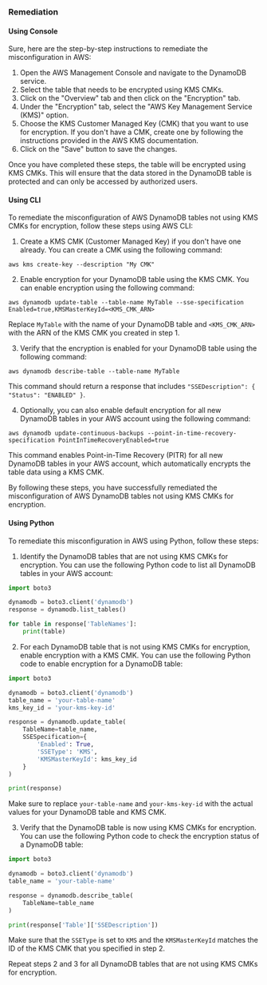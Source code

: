 ### Remediation

#### Using Console

Sure, here are the step-by-step instructions to remediate the misconfiguration in AWS:

1. Open the AWS Management Console and navigate to the DynamoDB service.
2. Select the table that needs to be encrypted using KMS CMKs.
3. Click on the "Overview" tab and then click on the "Encryption" tab.
4. Under the "Encryption" tab, select the "AWS Key Management Service (KMS)" option.
5. Choose the KMS Customer Managed Key (CMK) that you want to use for encryption. If you don't have a CMK, create one by following the instructions provided in the AWS KMS documentation.
6. Click on the "Save" button to save the changes.

Once you have completed these steps, the table will be encrypted using KMS CMKs. This will ensure that the data stored in the DynamoDB table is protected and can only be accessed by authorized users.

#### Using CLI

To remediate the misconfiguration of AWS DynamoDB tables not using KMS CMKs for encryption, follow these steps using AWS CLI:

1. Create a KMS CMK (Customer Managed Key) if you don't have one already. You can create a CMK using the following command:

```
aws kms create-key --description "My CMK"
```

2. Enable encryption for your DynamoDB table using the KMS CMK. You can enable encryption using the following command:

```
aws dynamodb update-table --table-name MyTable --sse-specification Enabled=true,KMSMasterKeyId=<KMS_CMK_ARN>
```

Replace `MyTable` with the name of your DynamoDB table and `<KMS_CMK_ARN>` with the ARN of the KMS CMK you created in step 1.

3. Verify that the encryption is enabled for your DynamoDB table using the following command:

```
aws dynamodb describe-table --table-name MyTable
```

This command should return a response that includes `"SSEDescription": { "Status": "ENABLED" }`.

4. Optionally, you can also enable default encryption for all new DynamoDB tables in your AWS account using the following command:

```
aws dynamodb update-continuous-backups --point-in-time-recovery-specification PointInTimeRecoveryEnabled=true
```

This command enables Point-in-Time Recovery (PITR) for all new DynamoDB tables in your AWS account, which automatically encrypts the table data using a KMS CMK. 

By following these steps, you have successfully remediated the misconfiguration of AWS DynamoDB tables not using KMS CMKs for encryption.

#### Using Python

To remediate this misconfiguration in AWS using Python, follow these steps:

1. Identify the DynamoDB tables that are not using KMS CMKs for encryption. You can use the following Python code to list all DynamoDB tables in your AWS account:

```python
import boto3

dynamodb = boto3.client('dynamodb')
response = dynamodb.list_tables()

for table in response['TableNames']:
    print(table)
```

2. For each DynamoDB table that is not using KMS CMKs for encryption, enable encryption with a KMS CMK. You can use the following Python code to enable encryption for a DynamoDB table:

```python
import boto3

dynamodb = boto3.client('dynamodb')
table_name = 'your-table-name'
kms_key_id = 'your-kms-key-id'

response = dynamodb.update_table(
    TableName=table_name,
    SSESpecification={
        'Enabled': True,
        'SSEType': 'KMS',
        'KMSMasterKeyId': kms_key_id
    }
)

print(response)
```

Make sure to replace `your-table-name` and `your-kms-key-id` with the actual values for your DynamoDB table and KMS CMK.

3. Verify that the DynamoDB table is now using KMS CMKs for encryption. You can use the following Python code to check the encryption status of a DynamoDB table:

```python
import boto3

dynamodb = boto3.client('dynamodb')
table_name = 'your-table-name'

response = dynamodb.describe_table(
    TableName=table_name
)

print(response['Table']['SSEDescription'])
```

Make sure that the `SSEType` is set to `KMS` and the `KMSMasterKeyId` matches the ID of the KMS CMK that you specified in step 2.

Repeat steps 2 and 3 for all DynamoDB tables that are not using KMS CMKs for encryption.

